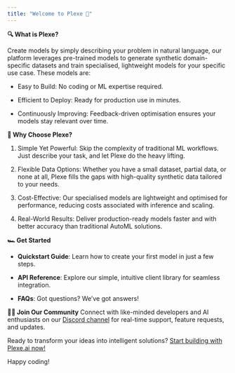 ```yaml
---
title: "Welcome to Plexe 🚀"
---
```


**🔍 What is Plexe?**

Create models by simply describing your problem in natural language, our platform leverages pre-trained models to generate synthetic domain-specific datasets and train specialised, lightweight models for your specific use case. These models are:

* Easy to Build: No coding or ML expertise required.

* Efficient to Deploy: Ready for production use in minutes.

* Continuously Improving: Feedback-driven optimisation ensures your models stay relevant over time.

**🤔 Why Choose Plexe?**

1. Simple Yet Powerful: Skip the complexity of traditional ML workflows. Just describe your task, and let Plexe do the heavy lifting.

2. Flexible Data Options: Whether you have a small dataset, partial data, or none at all, Plexe fills the gaps with high-quality synthetic data tailored to your needs.

3. Cost-Effective: Our specialised models are lightweight and optimised for performance, reducing costs associated with inference and scaling.

4. Real-World Results: Deliver production-ready models faster and with better accuracy than traditional AutoML solutions.

**🏎️ Get Started**

* **Quickstart Guide**: Learn how to create your first model in just a few steps.

* **API Reference**: Explore our simple, intuitive client library for seamless integration.

* **FAQs**: Got questions? We’ve got answers!

**👯‍♂️ Join Our Community**
Connect with like-minded developers and AI enthusiasts on our [Discord channel](https://discord.gg/your-discord-invite-link) for real-time support, feature requests, and updates.

Ready to transform your ideas into intelligent solutions? [Start building with Plexe.ai now!](https://plexe.ai)

Happy coding!



